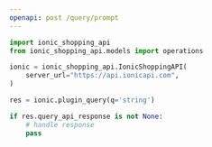 ```yaml
---
openapi: post /query/prompt
---
```


<RequestExample>

```python
import ionic_shopping_api
from ionic_shopping_api.models import operations

ionic = ionic_shopping_api.IonicShoppingAPI(
    server_url="https://api.ionicapi.com",
)

res = ionic.plugin_query(q='string')

if res.query_api_response is not None:
    # handle response
    pass
```

```python Curl
```

</RequestExample>
